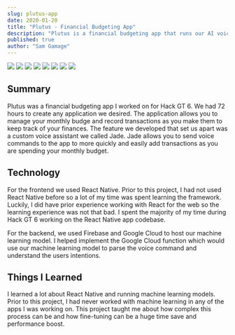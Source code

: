 ```yaml
---
slug: plutus-app
date: 2020-01-20
title: "Plutus - Financial Budgeting App"
description: "Plutus is a financial budgeting app that runs our AI voice assistant, Jade. By providing Jade with vocal input of your recent spending, Plutus automatically categorizes the expense, presents how you are maintaining your goals, and visually models the data to offer an easy-to-digest graphical understanding of your finances."
published: true
author: "Sam Gamage"
---
```



<Slider>
  <img src="/assets/plutus/1.png" />
  <img src="/assets/plutus/2.png" />
  <img src="/assets/plutus/3.png" />
  <img src="/assets/plutus/4.png" />
  <img src="/assets/plutus/5.png" />
  <img src="/assets/plutus/6.png" />
  <img src="/assets/plutus/7.png" />
  <img src="/assets/plutus/8.png" />
</Slider>

## Summary

Plutus was a financial budgeting app I worked on for Hack GT 6. We had 72 hours to create any application we desired. The application allows you to manage your monthly budge and record transactions as you make them to keep track of your finances. The feature we developed that set us apart was a custom voice assistant we called Jade. Jade allows you to send voice commands to the app to more quickly and easily add transactions as you are spending your monthly budget.

## Technology

For the frontend we used React Native. Prior to this project, I had not used React Native before so a lot of my time was spent learning the framework. Luckily, I did have prior experience working with React for the web so the learning experience was not that bad. I spent the majority of my time during Hack GT 6 working on the React Native app codebase.

For the backend, we used Firebase and Google Cloud to host our machine learning model. I helped implement the Google Cloud function which would use our machine learning model to parse the voice command and understand the users intentions.

## Things I Learned

I learned a lot about React Native and running machine learning models. Prior to this project, I had never worked with machine learning in any of the apps I was working on. This project taught me about how complex this process can be and how fine-tuning can be a huge time save and performance boost.

